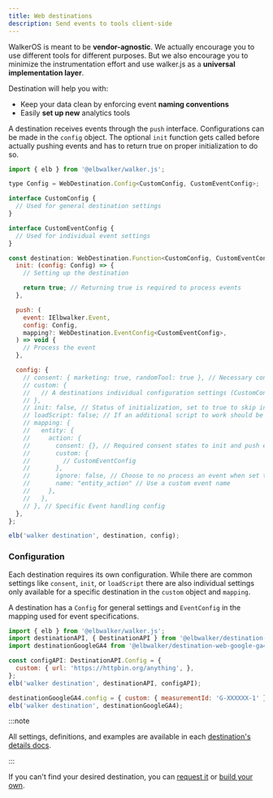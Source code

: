 ```yaml
---
title: Web destinations
description: Send events to tools client-side
---
```


WalkerOS is meant to be **vendor-agnostic**. We actually encourage you to use
different tools for different purposes. But we also encourage you to minimize
the instrumentation effort and use walker.js as a **universal implementation
layer**.

Destination will help you with:

- Keep your data clean by enforcing event **naming conventions**
- Easily **set up new** analytics tools

A destination receives events through the `push` interface. Configurations can
be made in the `config` object. The optional `init` function gets called before
actually pushing events and has to return true on proper initialization to do
so.

```js
import { elb } from '@elbwalker/walker.js';

type Config = WebDestination.Config<CustomConfig, CustomEventConfig>;

interface CustomConfig {
  // Used for general destination settings
}

interface CustomEventConfig {
  // Used for individual event settings
}

const destination: WebDestination.Function<CustomConfig, CustomEventConfig> = {
  init: (config: Config) => {
    // Setting up the destination

    return true; // Returning true is required to process events
  },

  push: (
    event: IElbwalker.Event,
    config: Config,
    mapping?: WebDestination.EventConfig<CustomEventConfig>,
  ) => void {
    // Process the event
  },

  config: {
    // consent: { marketing: true, randomTool: true }, // Necessary consent states
    // custom: {
    //   // A destinations individual configuration settings (CustomConfig)
    // },
    // init: false, // Status of initialization, set to true to skip init
    // loadScript: false; // If an additional script to work should be loaded
    // mapping: {
    //   entity: {
    //     action: {
    //       consent: {}, // Required consent states to init and push events
    //       custom: {
    //         // CustomEventConfig
    //       },
    //       ignore: false, // Choose to no process an event when set to true
    //       name: "entity_action" // Use a custom event name
    //     },
    //   },
    // }, // Specific Event handling config
  },
};

elb('walker destination', destination, config);
```

### Configuration

Each destination requires its own configuration. While there are common settings
like `consent`, `init`, or `loadScript` there are also individual settings only
available for a specific destination in the `custom` object and `mapping`.

A destination has a `Config` for general settings and `EventConfig` in the
mapping used for event specifications.

```js
import { elb } from '@elbwalker/walker.js';
import destinationAPI, { DestinationAPI } from '@elbwalker/destination-web-google-ga4';
import destinationGoogleGA4 from '@elbwalker/destination-web-google-ga4';

const configAPI: DestinationAPI.Config = {
  custom: { url: 'https://httpbin.org/anything', },
};
elb('walker destination', destinationAPI, configAPI);

destinationGoogleGA4.config = { custom: { measurementId: 'G-XXXXXX-1' } };
elb('walker destination', destinationGoogleGA4);
```

:::note

All settings, definitions, and examples are available in each
[destination's details docs](https://docs.elbwalker.com/destinations/details).

:::


<DocCardList />

If you can't find your desired destination, you can
[request it](https://github.com/elbwalker/walker.js/issues/new?assignees=&labels=&template=feature_request.md&title=)
or [build your own](https://docs.elbwalker.com/destinations/custom).

